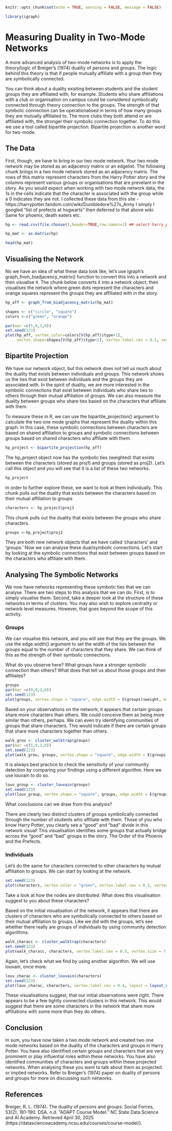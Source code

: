 ```{r setup, include=FALSE}
knitr::opts_chunk$set(echo = TRUE, warning = FALSE, message = FALSE)
```

```{r}
library(igraph)
```

# Measuring Duality in Two-Mode Networks

A more advanced analysis of two-mode networks is to apply the theory/logic of Breiger's (1974) duality of persons and groups. The logic behind this theory is that if people mutually affiliate with a group then they are symbolically connected.

You can think about a duality existing between students and the student groups they are affiliated with, for example. Students who share affiliations with a club or organisation on campus could be considered symbolically connected through theory connection to the groups. The strength of that symbolic connection can be operationalised in terms of how many groups they are mutually affiliated to. The more clubs they both attend or are affiliated with, the stronger their symbolic connection together. To do this we use a tool called bipartite projection. Bipartite projection is another word for two-mode.

## The Data

First, though, we have to bring in our two mode network. Your two mode network may be stored as an adjacency matrix or an edgelist. The following chunk brings in a two mode network stored as an adjacency matrix. The rows of this matrix represent characters from the Harry Potter story and the columns represent various groups or organisations that are prevelant in the story. As you would expect when working with two mode network data, the 1s in the cells indicate that the character is associated with the group while a 0 indicates they are not. I collected these data from this site - https://harrypotter.fandom.com/wiki/Dumbledore%27s_Army I simply I googled “list of prefects at hogwarts” then deferred to that above wiki. Same for phoenix, death eaters etc.

```{r}
hp <- read.csv(file.choose(),header=TRUE,row.names=1) ## select harry_potter_two_mode.csv

hp_mat <- as.matrix(hp)

head(hp_mat)
```

## Visualising the Network

No we have an idea of what these data look like, let's use igraph's graph_from_biadjacency_matrix() function to convert this into a network and then visualise it. The chunk below converts it into a network object, then visualises the network where green dots represent the characters and orange squares represent the groups they are affiliated with in the story.

```{r}

hp_aff <- graph_from_biadjacency_matrix(hp_mat)

shapes <- c("circle", "square")
colors <-c("green", "orange")

par(mar =c(5,0,2,0))
set.seed(123)
plot(hp_aff, vertex.color=colors[V(hp_aff)$type+1],
     vertex.shape=shapes[V(hp_aff)$type+1], vertex.label.cex = 0.5, vertex.size = 7, main = "Harry Potter", sub = "Characters Connected to Groups")
```

## Bipartite Projection
We have our network object, but this network does not tell us much about the duality that exists between individuals and groups. This network shows us the ties that exist between individuals and the groups they are associated with. In the spirit of duality, we are more interested in the symbolic connections that exist between individuals who share ties to others through their mutual affiliation of groups. We can also measure the duality between groups who share ties based on the characters that affiliate with them.

To measure these in R, we can use the bipartite_projection() argument to calculate the two one mode graphs that represent the duality within this graph. In this case, these symbolic connections between characters are based on shared affiliation to groups and symbolic connections between groups based on shared characters who affiliate with them.

```{r}
hp_project <- bipartite_projection(hp_aff)
```

The hp_project object now has the symbolic ties (weighted) that exists between the characters (stored as proj1) and groups (stored as proj2). Let's call this object and you will see that it is a list of these two networks.

```{r}
hp_project
```

In order to further explore these, we want to look at them individually. This chunk pulls out the duality that exists between the characters based on their mutual affiliation to groups

```{r}
characters <- hp_project$proj1
```

This chunk pulls out the duality that exists between the groups who share characters.

```{r}
groups <-hp_project$proj2
```

They are both new network objects that we have called 'characters' and 'groups.' Now we can analyse these dual/symbolic connections. Let's start by looking at the symbolic connections that exist between groups based on the characters who affiliate with them.

## Analysing The Symbolic Networks

We now have networks representing these symbolic ties that we can analyse. There are two steps to this analysis that we can do. First, is to simply visualise them. Second, take a deeper look at the structure of these networks in terms of clusters. You may also wish to explore centrality or network level measures. However, that goes beyond the scope of this activity.

### Groups

We can visualise this network, and you will see that they are the groups. We use the edge.width() argument to set the width of the ties between the groups equal to the number of characters that they share. We can think of this as the strength of their symbolic connections.

What do you observe here? What groups have a stronger symbolic connection than others? What does that tell us about those groups and their affiliates?

```{r}
groups
par(mar =c(0,0,2,0))
set.seed(123)
plot(groups, vertex.shape = "square", edge.width = E(groups)$weight, main = "Projection 2: Groups that Share Characters")
```

Based on your observations on the network, it appears that certain groups share more characters than others. We could conceive them as being more similar than others, perhaps. We can even try identifying communities of groups that share characters. This would indicate if there are certain groups that share more characters together than others.

```{r}
walk_grou <- cluster_walktrap(groups)
par(mar =c(5,0,2,0))
set.seed(123)
plot(walk_grou, groups, vertex.shape = "square", edge.width = E(groups)$weight, main = "Projection 2: Groups that Share Characters", sub = "Walktrap Communities Highlighted")
```

It is always best practice to check the sensitivity of your community detection by comparing your findings using a different algorithm. Here we use louvain to do so.

```{r}
louv_group <- cluster_louvain(groups)
set.seed(123)
plot(louv_group, vertex.shape = "square", groups, edge.width = E(groups)$weight, main = "Projection 2: Groups that Share Characters", sub = "Louvain Communities Highlighted")
```

What conclusions can we draw from this analysis?

There are clearly two distinct clusters of groups symbolically connected through the number of students who affiliate with them. Those of you who know Harry Potter, you clearly see a "good" and "bad" divide in this network visual! This visualisation identifies some groups that actually bridge across the "good" and "bad" groups in the story. The Order of the Phoenix and the Prefects.

### Individuals

Let's do the same for characters connected to other characters by mutual affiliation to groups. We can start by looking at the network.

```{r}
set.seed(123)
plot(characters, vertex.color = "green", vertex.label.cex = 0.5, vertex.size = 7, layout = layout_with_fr(characters), main = "Projection 1: Characters who Share Groups")
```

Take a look at how the nodes are distributed. What does this visualisation suggest to you about these characters?

Based on the initial visualisation of the network, it appears that there are clusters of characters who are symbolically connected to others based on their mutual affiliation to groups. Like we did with the groups, let's see whether there really are groups of individuals by using community detection algorithms.

```{r}
walk_characc <- cluster_walktrap(characters)
set.seed(123)
plot(walk_characc, characters, vertex.label.cex = 0.5, vertex.size = 7, layout = layout_with_fr(characters), main = "Projection 1: Characters who Share Groups", sub = "Walktrap Communities Highlighted")
```

Again, let's check what we find by using another algorithm. We will use louvain, once more.

```{r}
louv_charac <- cluster_louvain(characters)
set.seed(123)
plot(louv_charac, characters, vertex.label.cex = 0.4, layout = layout_with_fr(characters), vertex.size = 7, main = "Projection 1: Characters who Share Groups", sub = "Louvain Communities Highlighted")
```

These visualisations suggest, that our initial observations were right. There appears to be a few tightly connected clusters in this network. This would suggest that there are some characters in the network that share more affiliations with some more than they do others.

## Conclusion

In sum, you have now taken a two mode network and created two one mode networks based on the duality of the characters and groups in Harry Potter. You have also identified certain groups and characters that are very prominent or play influential roles within these networks. You have also identified communities of characters and groups within these projected networks. When analysing these you want to talk about them as projected or implied networks. Refer to Breiger's (1974) paper on duality of persons and groups for more on discussing such networks.


## References

Breiger, R. L. (1974). The duality of persons and groups. Social Forces, 53(2), 181-190. DSA. n.d. “ADAPT Course Model.” NC State Data Science and AI Academy. Retrieved April 30, 2025 (https://datascienceacademy.ncsu.edu/courses/course-model/).
